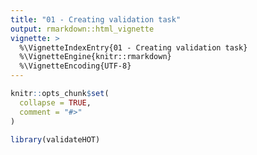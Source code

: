 ```yaml
---
title: "01 - Creating validation task"
output: rmarkdown::html_vignette
vignette: >
  %\VignetteIndexEntry{01 - Creating validation task}
  %\VignetteEngine{knitr::rmarkdown}
  %\VignetteEncoding{UTF-8}
---
```


```r
knitr::opts_chunk$set(
  collapse = TRUE,
  comment = "#>"
)
```

```r
library(validateHOT)
```
